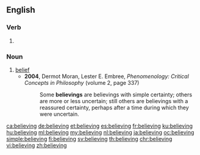 ==English==

===Verb===
{{head|en|present participle}}

# {{present participle of|believe|lang=en|nocat=1}}

===Noun===
{{en-noun}}

# [[belief]]
#* '''2004''', Dermot Moran, ‎Lester E. Embree, ''Phenomenology: Critical Concepts in Philosophy'' (volume 2, page 337)
#*: Some '''believings''' are believings with simple certainty; others are more or less uncertain; still others are believings with a reassured certainty, perhaps after a time during which they were uncertain.

[[ca:believing]]
[[de:believing]]
[[et:believing]]
[[es:believing]]
[[fr:believing]]
[[ku:believing]]
[[hu:believing]]
[[ml:believing]]
[[my:believing]]
[[nl:believing]]
[[ja:believing]]
[[oc:believing]]
[[simple:believing]]
[[fi:believing]]
[[sv:believing]]
[[th:believing]]
[[chr:believing]]
[[vi:believing]]
[[zh:believing]]